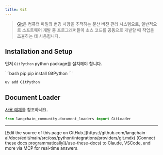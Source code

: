 ```yaml
---
title: Git
---
```


>[Git](https://en.wikipedia.org/wiki/Git)은 컴퓨터 파일의 변경 사항을 추적하는 분산 버전 관리 시스템으로, 일반적으로 소프트웨어 개발 중 프로그래머들이 소스 코드를 공동으로 개발할 때 작업을 조율하는 데 사용됩니다.

## Installation and Setup

먼저 `GitPython` python package를 설치해야 합니다.

<CodeGroup>
```bash pip
pip install GitPython
```

```bash uv
uv add GitPython
```
</CodeGroup>

## Document Loader

[사용 예제](/oss/python/integrations/document_loaders/git)를 참조하세요.

```python
from langchain_community.document_loaders import GitLoader
```

---

<Callout icon="pen-to-square" iconType="regular">
    [Edit the source of this page on GitHub.](https://github.com/langchain-ai/docs/edit/main/src/oss/python/integrations/providers/git.mdx)
</Callout>
<Tip icon="terminal" iconType="regular">
    [Connect these docs programmatically](/use-these-docs) to Claude, VSCode, and more via MCP for    real-time answers.
</Tip>
